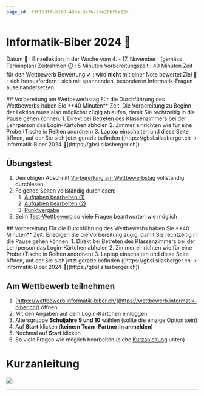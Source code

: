 ```yaml
---
page_id: f3f153ff-b160-499e-9a76-cfe20bf5a12c
---
```



# Informatik-Biber 2024 🦫

Datum 📅
: Einzellektion in der Woche vom 4. - 17. November
: (gemäss Terminplan)
Zeitrahmen ⏱️
: 5 Minuten Vorbereitungszeit
: 40 Minuten Zeit für den Wettbewerb
Bewertung ✔
: wird **nicht** mit einer Note bewertet
Ziel 🎯
: sich herausfordern
: sich mit spannenden, besonderen Informatik-Fragen auseinandersetzen

<Restricted id='39f37914-20f0-4736-9b4f-c68c1d8f1d4a'>
  ## Vorbereitung am Wettbewerbstag
  Für die Durchführung des Wettbewerbs haben Sie **40 Minuten** Zeit. Die Vorbereitung zu Beginn der Lektion muss also möglichst zügig ablaufen, damit Sie rechtzeitig in die Pause gehen können.
  1. Direkt bei Betreten des Klassenzimmers bei der Lehrperson das Login-Kärtchen abholen
  2. Zimmer einrichten wie für eine Probe (Tische in Reihen anordnen)
  3. Laptop einschalten und diese Seite öffnen, auf der Sie sich jetzt gerade befinden ([https://gbsl.silasberger.ch → Informatik-Biber 2024 🦫](https://gbsl.silasberger.ch))

  ## Übungstest
  1. Den obigen Abschnitt [Vorbereitung am Wettbewerbstag](#vorbereitung-am-wettbewerbstag) vollständig durchlesen
  2. Folgende Seiten vollständig durchlesen:
     1. [Aufgaben bearbeiten (1)](https://www.informatik-biber.ch/support/deu/manual_sus/aufgaben-bearbeiten-kurzanleitung/)
     2. [Aufgaben bearbeiten (2)](https://www.informatik-biber.ch/support/deu/manual_sus/aufgaben-bearbeiten-was-du-noch-wissen-musst/)
     3. [Punktvergabe](https://www.informatik-biber.ch/support/deu/manual_sus/punktvergabe/)
  3. Beim [Test-Wettbewerb](https://wettbewerb.informatik-biber.ch/index.php?action=anon_join&grp_id=453) so viele Fragen beantworten wie möglich
</Restricted>

<Restricted id='79023f3c-c6a3-4a3e-9368-dfb69437978b'>
  ## Vorbereitung
  Für die Durchführung des Wettbewerbs haben Sie **40 Minuten** Zeit. Erledigen Sie die Vorbereitung zügig, damit Sie rechtzeitig in die Pause gehen können.
  1. Direkt bei Betreten des Klassenzimmers bei der Lehrperson das Login-Kärtchen abholen
  2. Zimmer einrichten wie für eine Probe (Tische in Reihen anordnen)
  3. Laptop einschalten und diese Seite öffnen, auf der Sie sich jetzt gerade befinden ([https://gbsl.silasberger.ch → Informatik-Biber 2024 🦫](https://gbsl.silasberger.ch))

  ## Am Wettbewerb teilnehmen
  1. [https://wettbewerb.informatik-biber.ch/](https://wettbewerb.informatik-biber.ch/) öffnen
  2. Mit den Angaben auf dem Login-Kärtchen einloggen
  3. Altersgruppe __Schuljahre 9 und 10__ wählen (sollte die einzige Option sein)
  4. Auf __Start__ klicken (**keine:n Team-Partner:in anmelden**)
  5. Nochmal auf __Start__ klicken
  6. So viele Fragen wie möglich bearbeiten (siehe [Kurzanleitung](#kurzanleitung) unten)
</Restricted>

# Kurzanleitung
![](img/kurzanleitung.png)

---
